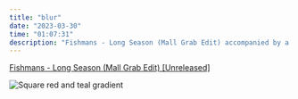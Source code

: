 ```yaml
---
title: "blur"
date: "2023-03-30"
time: "01:07:31"
description: "Fishmans - Long Season (Mall Grab Edit) accompanied by a blurry red/teal gradient photo I don't remember taking"
---
```



[Fishmans - Long Season (Mall Grab Edit) [Unreleased]](https://soundcloud.com/user-82339348-188488393/fishmans-long-season-mg-edit?si=c03b4c97f48240378b2ee04e8940430b&utm_source=clipboard&utm_medium=text&utm_campaign=social_sharing)

<Image src={blur} alt="Square red and teal gradient" />
